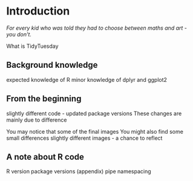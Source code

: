 # Introduction

*For every kid who was told they had to choose between maths and art - you don't.*

What is TidyTuesday

## Background knowledge

expected knowledge of R
minor knowledge of dplyr and ggplot2

## From the beginning

slightly different code - updated package versions
These changes are mainly due to difference 

You may notice that some of the final images 
You might also find some small differences 
slightly different images - a chance to reflect

## A note about R code

R version
package versions (appendix)
pipe
namespacing
